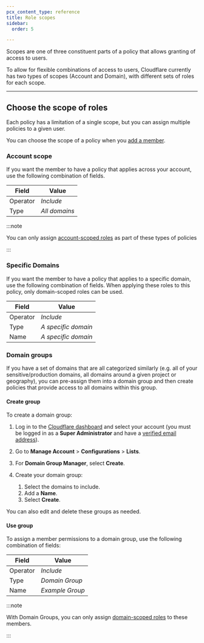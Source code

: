 ```yaml
---
pcx_content_type: reference
title: Role scopes
sidebar:
  order: 5

---
```


Scopes are one of three constituent parts of a policy that allows granting of access to users.

To allow for flexible combinations of access to users, Cloudflare currently has two types of scopes (Account and Domain), with different sets of roles for each scope.

***

## Choose the scope of roles

Each policy has a limitation of a single scope, but you can assign multiple policies to a given user.

You can choose the scope of a policy when you [add a member](/fundamentals/manage-members/manage/).

### Account scope

If you want the member to have a policy that applies across your account, use the following combination of fields.

| Field    | Value         |
| -------- | ------------- |
| Operator | *Include*     |
| Type     | *All domains* |

:::note


You can only assign [account-scoped roles](/fundamentals/manage-members/roles/#account-scoped-roles) as part of these types of policies


:::

### Specific Domains

If you want the member to have a policy that applies to a specific domain, use the following combination of fields. When applying these roles to this policy, only domain-scoped roles can be used.

| Field    | Value               |
| -------- | ------------------- |
| Operator | *Include*           |
| Type     | *A specific domain* |
| Name     | *A specific domain* |

### Domain groups

If you have a set of domains that are all categorized similarly (e.g. all of your sensitive/production domains, all domains around a given project or geography), you can pre-assign them into a domain group and then create policies that provide access to all domains within this group.

#### Create group

To create a domain group:

1. Log in to the [Cloudflare dashboard](https://dash.cloudflare.com/login) and select your account (you must be logged in as a **Super Administrator** and have a [verified email address](/fundamentals/account/verify-email-address/)).
2. Go to **Manage Account** > **Configurations** > **Lists**.
3. For **Domain Group Manager**, select **Create**.
4. Create your domain group:

   1. Select the domains to include.
   2. Add a **Name**.
   3. Select **Create**.

You can also edit and delete these groups as needed.

#### Use group

To assign a member permissions to a domain group, use the following combination of fields:

| Field    | Value           |
| -------- | --------------- |
| Operator | *Include*       |
| Type     | *Domain Group*  |
| Name     | *Example Group* |

:::note


With Domain Groups, you can only assign [domain-scoped roles](/fundamentals/manage-members/roles/#domain-scoped-roles) to these members.


:::
